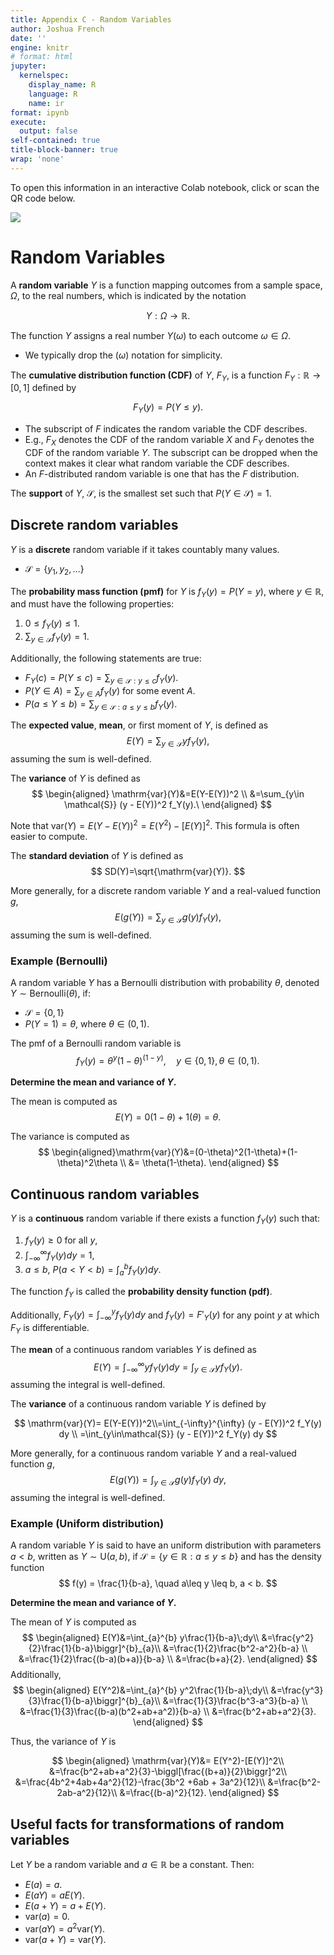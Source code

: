 ```yaml
---
title: Appendix C - Random Variables
author: Joshua French
date: ''
engine: knitr
# format: html
jupyter:
  kernelspec:
    display_name: R
    language: R
    name: ir
format: ipynb
execute:
  output: false
self-contained: true
title-block-banner: true
wrap: 'none'
---
```


To open this information in an interactive Colab notebook, click or scan the QR code below.

<a href="https://colab.research.google.com/github/jfrench/LinearRegression/blob/master/notebooks/c-random-variables-notebook.ipynb">
<img src="https://raw.githubusercontent.com/jfrench/LinearRegression/ee3d385af063b0342ff165f3e48f3ddd7f82f04e/images/qr-random-variables.svg">
</a>

# Random Variables

A **random variable** $Y$ is a function mapping outcomes from a sample space, $\Omega$, to the real numbers, which is indicated by the notation

$$
Y:\Omega\to\mathbb{R}.
$$

The function $Y$ assigns a real number $Y(\omega)$ to each outcome $\omega\in \Omega$.

- We typically drop the $(\omega)$ notation for simplicity.

The **cumulative distribution function (CDF)** of $Y$, $F_Y$, is a function $F_Y:\mathbb{R}\to [0,1]$ defined by

$$
F_Y (y)=P(Y \leq y).
$$

- The subscript of $F$ indicates the random variable the CDF describes.
- E.g., $F_X$ denotes the CDF of the random variable $X$ and $F_Y$ denotes the CDF of the random variable $Y$. The subscript can be dropped when the context makes it clear what random variable the CDF describes.
- An $F$-distributed random variable is one that has the $F$ distribution.

The **support** of $Y$, $\mathcal{S}$, is the smallest set such that $P(Y\in \mathcal{S})=1$.

## Discrete random variables

$Y$ is a **discrete** random variable if it takes countably many values.

- $\mathcal{S} = \{y_1, y_2, \dots \}$

The **probability mass function (pmf)** for $Y$ is $f_Y (y)=P(Y=y)$, where $y\in \mathbb{R}$, and must have the following properties:

1.  $0 \leq f_Y(y) \leq 1$.
2.  $\sum_{y\in \mathcal{S}} f_Y(y) = 1$.

Additionally, the following statements are true:

-   $F_Y(c) = P(Y \leq c) = \sum_{y\in \mathcal{S}:y \leq c} f_Y(y)$.
-   $P(Y \in A) = \sum_{y \in A} f_Y(y)$ for some event $A$.
-   $P(a \leq Y \leq b) = \sum_{y\in\mathcal{S}:a\leq y\leq b} f_Y(y)$.

The **expected value**, **mean**, or first moment of $Y$, is defined as
$$E(Y) = \sum_{y\in \mathcal{S}} y f_Y(y),$$
assuming the sum is well-defined.

The **variance** of $Y$ is defined as
$$
\begin{aligned}
\mathrm{var}(Y)&=E(Y-E(Y))^2 \\
&=\sum_{y\in \mathcal{S}} (y - E(Y))^2 f_Y(y).\
\end{aligned}
$$

Note that $\mathrm{var}(Y)=E(Y-E(Y))^2=E(Y^2)-[E(Y)]^2$. This formula is often easier to compute.

The **standard deviation** of $Y$ is defined as
$$
SD(Y)=\sqrt{\mathrm{var}(Y)}.
$$

More generally, for a discrete random variable $Y$ and a real-valued function $g$,
$$E(g(Y))=\sum_{y\in\mathcal{S}}g(y)f_Y(y),$$
assuming the sum is well-defined.

### Example (Bernoulli)

A random variable $Y$ has a Bernoulli distribution with probability $\theta$, denoted $Y\sim \mathsf{Bernoulli}(\theta)$, if:

-   $\mathcal{S} = \{0, 1\}$
-   $P(Y = 1) = \theta$, where $\theta\in (0,1)$.

The pmf of a Bernoulli random variable is
$$
f_Y(y) = \theta^y (1-\theta)^{(1-y)},\quad y\in \{0, 1\}, \theta \in (0, 1).
$$

**Determine the mean and variance of $Y$.**

The mean is computed as
$$
E(Y)=0(1-\theta )+1(\theta)=\theta.
$$

The variance is computed as
$$
\begin{aligned}\mathrm{var}(Y)&=(0-\theta)^2(1-\theta)+(1-\theta)^2\theta \\
&= \theta(1-\theta).
\end{aligned}
$$

## Continuous random variables

$Y$ is a **continuous** random variable if there exists a function $f_Y (y)$ such that:

1.  $f_Y (y)\geq 0$ for all $y$,
2.  $\int_{-\infty}^\infty f_Y (y) dy = 1$,
3.  $a\leq b$, $P(a<Y<b)=\int_a^b f_Y (y) dy$.

The function $f_Y$ is called the **probability density function (pdf)**.

Additionally, $F_Y (y)=\int_{-\infty}^y f_Y (y) dy$ and $f_Y (y)=F'_Y(y)$ for any point $y$ at which $F_Y$ is differentiable.

The **mean** of a continuous random variables $Y$ is defined as
$$
E(Y) =
\int_{-\infty}^{\infty} y f_Y(y)  dy =
\int_{y\in\mathcal{S}} y f_Y(y).
$$
assuming the integral is well-defined.

The **variance** of a continuous random variable $Y$ is defined by

$$
\mathrm{var}(Y)=
E(Y-E(Y))^2\\=\int_{-\infty}^{\infty} (y - E(Y))^2 f_Y(y)  dy \\
=\int_{y\in\mathcal{S}} (y - E(Y))^2 f_Y(y) dy
$$

More generally, for a continuous random variable $Y$ and a real-valued function $g$,
$$E(g(Y))=\int_{y\in\mathcal{S}}g(y)f_Y(y)\;dy,$$
assuming the integral is well-defined.

### Example (Uniform distribution)

A random variable $Y$ is said to have an uniform distribution with parameters $a<b$, written as $Y \sim \mathsf{U}(a, b)$, if $\mathcal{S} = \{y\in \mathbb{R}:a\leq y \leq b\}$ and has the density function
$$
f(y) = \frac{1}{b-a}, \quad a\leq y \leq b, a < b.
$$

**Determine the mean and variance of $Y$.**

The mean of $Y$ is computed as
$$
\begin{aligned}
E(Y)&=\int_{a}^{b} y\frac{1}{b-a}\;dy\\
&=\frac{y^2}{2}\frac{1}{b-a}\biggr]^{b}_{a}\\
&=\frac{1}{2}\frac{b^2-a^2}{b-a} \\
&=\frac{1}{2}\frac{(b-a)(b+a)}{b-a} \\
&=\frac{b+a}{2}.
\end{aligned}
$$
Additionally, 
$$
\begin{aligned}
E(Y^2)&=\int_{a}^{b} y^2\frac{1}{b-a}\;dy\\
&=\frac{y^3}{3}\frac{1}{b-a}\biggr]^{b}_{a}\\
&=\frac{1}{3}\frac{b^3-a^3}{b-a} \\
&=\frac{1}{3}\frac{(b-a)(b^2+ab+a^2)}{b-a} \\
&=\frac{b^2+ab+a^2}{3}.
\end{aligned}
$$

Thus, the variance of $Y$ is 

$$
\begin{aligned}
\mathrm{var}(Y)&=
E(Y^2)-[E(Y)]^2\\
&=\frac{b^2+ab+a^2}{3}-\biggl[\frac{(b+a)}{2}\biggr]^2\\
&=\frac{4b^2+4ab+4a^2}{12}-\frac{3b^2 +6ab + 3a^2}{12}\\
&=\frac{b^2-2ab-a^2}{12}\\
&=\frac{(b-a)^2}{12}.
\end{aligned}
$$

## Useful facts for transformations of random variables

Let $Y$ be a random variable and $a\in\mathbb{R}$ be a constant. Then:

-   $E(a) = a$.
-   $E(aY) = a E(Y)$.
-   $E(a + Y) = a + E(Y)$.
-   $\mathrm{var}(a) = 0$.
-   $\mathrm{var}(aY) = a^2 \mathrm{var}(Y)$.
-   $\mathrm{var}(a + Y) = \mathrm{var}(Y)$.
